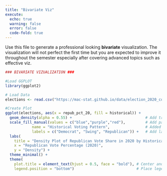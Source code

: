 ```yaml
---
title: "Bivariate Viz"
execute: 
  echo: true 
  warning: false
  error: false 
  code-fold: true 
---
```


Use this file to generate a professional looking **bivariate** visualization.  The visualization will not perfect the first time but you are expected to improve it throughout the semester especially after covering advanced topics such as effective viz.

```r
### BIVARIATE VIZUALIZATION ###

#Load GGPLOT 
library(ggplot2)

# Load Data
elections <- read.csv("https://mac-stat.github.io/data/election_2020_county.csv")

#Create Plot
ggplot(elections, aes(x = repub_pct_20, fill = historical)) +
  geom_density(alpha = 0.55) +                                 # Add transparency
  scale_fill_manual(values = c("blue","purple","red"),         # Add partisan colors                
            name = "Historical Voting Pattern",                # Added title to the legend
            labels = c("Democrat", "Swing", "Republican")) +   # Add labels 
  labs(
    title = "Density Plot of Republican Vote Share in 2020 by Historical Vote",
    x = "Republican Vote Percentage (2020)",
    y = "Density") +
  theme_minimal() +
  theme(
    plot.title = element_text(hjust = 0.5, face = "bold"), # Center and bold the title
    legend.position = "bottom")                            # Place legend at the bottom
```

